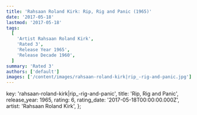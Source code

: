 ```yaml
---
title: 'Rahsaan Roland Kirk: Rip, Rig and Panic (1965)'
date: '2017-05-18'
lastmod: '2017-05-18'
tags:
  [
    'Artist Rahsaan Roland Kirk',
    'Rated 3',
    'Release Year 1965',
    'Release Decade 1960',
  ]
summary: 'Rated 3'
authors: ['default']
images: ['/content/images/rahsaan-roland-kirk|rip_-rig-and-panic.jpg']
---
```


  key: 'rahsaan-roland-kirk|rip_-rig-and-panic',
  title: 'Rip, Rig and Panic',
  release_year: 1965,
  rating: 6,
  rating_date: '2017-05-18T00:00:00.000Z',
  artist: 'Rahsaan Roland Kirk',
};

<MusicRating data={data} />
